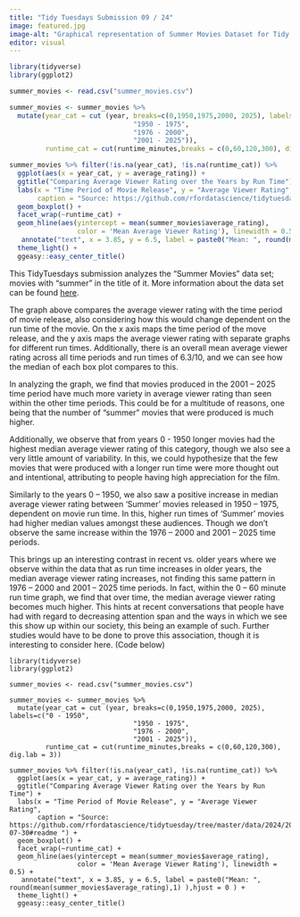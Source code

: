 ```yaml
---
title: "Tidy Tuesdays Submission 09 / 24"
image: featured.jpg
image-alt: "Graphical representation of Summer Movies Dataset for Tidy Tuesdays"
editor: visual
---
```


```r
library(tidyverse)
library(ggplot2)

summer_movies <- read.csv("summer_movies.csv")

summer_movies <- summer_movies %>% 
  mutate(year_cat = cut (year, breaks=c(0,1950,1975,2000, 2025), labels=c("0 - 1950", 
                               "1950 - 1975", 
                               "1976 - 2000", 
                               "2001 - 2025")),
         runtime_cat = cut(runtime_minutes,breaks = c(0,60,120,300), dig.lab = 3))

summer_movies %>% filter(!is.na(year_cat), !is.na(runtime_cat)) %>%
  ggplot(aes(x = year_cat, y = average_rating)) +
  ggtitle("Comparing Average Viewer Rating over the Years by Run Time") +
  labs(x = "Time Period of Movie Release", y = "Average Viewer Rating",
       caption = "Source: https://github.com/rfordatascience/tidytuesday/tree/master/data/2024/2024-07-30#readme ") +
  geom_boxplot() + 
  facet_wrap(~runtime_cat) + 
  geom_hline(aes(yintercept = mean(summer_movies$average_rating), 
                 color = 'Mean Average Viewer Rating'), linewidth = 0.5) +
   annotate("text", x = 3.85, y = 6.5, label = paste0("Mean: ", round(mean(summer_movies$average_rating),1) ),hjust = 0 ) + 
  theme_light() +
  ggeasy::easy_center_title()
```

This TidyTuesdays submission analyzes the "Summer Movies" data set; movies with "summer" in the title of it. More information about the data set can be found [here](https://github.com/rfordatascience/tidytuesday/tree/master/data/2024/2024-07-30).

The graph above compares the average viewer rating with the time period of movie release, also considering how this would change dependent on the run time of the movie. On the x axis maps the time period of the move release, and the y axis maps the average viewer rating with separate graphs for different run times. Additionally, there is an overall mean average viewer rating across all time periods and run times of 6.3/10, and we can see how the median of each box plot compares to this.

In analyzing the graph, we find that movies produced in the 2001 – 2025 time period have much more variety in average viewer rating than seen within the other time periods. This could be for a multitude of reasons, one being that the number of "summer" movies that were produced is much higher.

Additionally, we observe that from years 0 - 1950 longer movies had the highest median average viewer rating of this category, though we also see a very little amount of variability. In this, we could hypothesize that the few movies that were produced with a longer run time were more thought out and intentional, attributing to people having high appreciation for the film.

Similarly to the years 0 – 1950, we also saw a positive increase in median average viewer rating between 'Summer' movies released in 1950 – 1975, dependent on movie run time. In this, higher run times of 'Summer' movies had higher median values amongst these audiences. Though we don't observe the same increase within the 1976 – 2000 and 2001 – 2025 time periods.

This brings up an interesting contrast in recent vs. older years where we observe within the data that as run time increases in older years, the median average viewer rating increases, not finding this same pattern in 1976 – 2000 and 2001 – 2025 time periods. In fact, within the 0 – 60 minute run time graph, we find that over time, the median average viewer rating becomes much higher. This hints at recent conversations that people have had with regard to decreasing attention span and the ways in which we see this show up within our society, this being an example of such. Further studies would have to be done to prove this association, though it is interesting to consider here. (Code below)

```         
library(tidyverse)
library(ggplot2)

summer_movies <- read.csv("summer_movies.csv")

summer_movies <- summer_movies %>% 
  mutate(year_cat = cut (year, breaks=c(0,1950,1975,2000, 2025), labels=c("0 - 1950", 
                               "1950 - 1975", 
                               "1976 - 2000", 
                               "2001 - 2025")),
         runtime_cat = cut(runtime_minutes,breaks = c(0,60,120,300), dig.lab = 3))

summer_movies %>% filter(!is.na(year_cat), !is.na(runtime_cat)) %>%
  ggplot(aes(x = year_cat, y = average_rating)) +
  ggtitle("Comparing Average Viewer Rating over the Years by Run Time") +
  labs(x = "Time Period of Movie Release", y = "Average Viewer Rating",
       caption = "Source: https://github.com/rfordatascience/tidytuesday/tree/master/data/2024/2024-07-30#readme ") +
  geom_boxplot() + 
  facet_wrap(~runtime_cat) + 
  geom_hline(aes(yintercept = mean(summer_movies$average_rating), 
                 color = 'Mean Average Viewer Rating'), linewidth = 0.5) +
   annotate("text", x = 3.85, y = 6.5, label = paste0("Mean: ", round(mean(summer_movies$average_rating),1) ),hjust = 0 ) + 
  theme_light() +
  ggeasy::easy_center_title()
```
